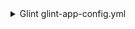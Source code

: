 <details>

<summary> Glint glint-app-config.yml </summary>

```yaml showLineNumbers
resources:
  - kind: repository
    selector:
      query: "true" # JQ boolean query. If evaluated to false - skip syncing the object.
    glint:
      entity:
        mappings:
          identifier: ".name" # The Entity identifier will be the repository name.
          title: ".name"
          blueprint: '"service"'
          properties:
            readme: file://README.md # fetching the README.md file that is within the root folder of the repository and ingesting its contents as a markdown property
            url: .html_url
            defaultBranch: .default_branch
  - kind: pull-request
    selector:
      query: "true" # JQ boolean query. If evaluated to false - skip syncing the object.
    glint:
      entity:
        mappings:
          identifier: ".head.repo.name + (.id|tostring)" # The Entity identifier will be the repository name + the pull request ID.
          title: ".title"
          blueprint: '"githubPullRequest"'
          properties:
            creator: ".user.login"
            assignees: "[.assignees[].login]"
            reviewers: "[.requested_reviewers[].login]"
            status: ".status" # merged, closed, opened
            closedAt: ".closed_at"
            updatedAt: ".updated_at"
            mergedAt: ".merged_at"
            prNumber: ".id"
            link: ".html_url"
          relations:
            service: .head.repo.name
```

</details>

